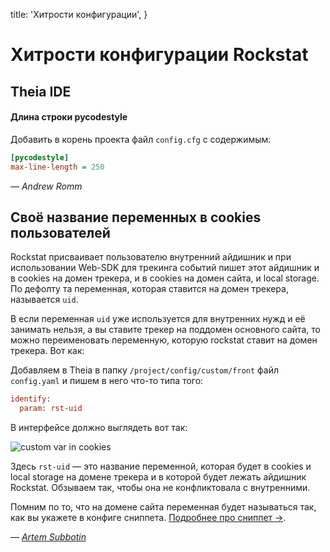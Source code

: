 
  title: 'Хитрости конфигурации',
}

# Хитрости конфигурации Rockstat

## Theia IDE

#### Длина строки pycodestyle

Добавить в корень проекта файл `config.cfg` c содержимым:

```ini
[pycodestyle]
max-line-length = 250
```

*— Andrew Romm*

## Своё название переменных в cookies пользователей

Rockstat присваивает пользователю внутренний айдишник и при использовании Web-SDK
для трекинга событий пишет этот айдишник и в cookies на домен трекера,
и в cookies на домен сайта, и local storage. По дефолту та переменная,
которая ставится на домен трекера, называется `uid`.

В если переменная `uid` уже используется для внутренних нужд и её занимать
нельзя, а вы ставите трекер на поддомен основного сайта, то можно переименовать
переменную, которую rockstat ставит на домен трекера. Вот как:

Добавляем в Theia в папку `/project/config/custom/front` файл `config.yaml`
и пишем в него что-то типа того:

```ini
identify:
  param: rst-uid
```

В интерфейсе должно выглядеть вот так:

![custom var in cookies](/static/images/docs/examples/tip-custom-var-in-cookies.png)

Здесь `rst-uid` — это название переменной, которая будет в cookies и local storage
на домене трекера и в которой будет лежать айдишник Rockstat.
Обзываем так, чтобы она не конфликтовала с внутренними.

Помним по то, что на домене сайта переменная будет называться так,
как вы укажете в конфиге сниппета. [Подробнее про сниппет →](/docs/reference/web-sdk/snippet-and-configuration).

*— <a href="https://t.me/subbbotin" target="_blank">Artem Subbotin</a>*

